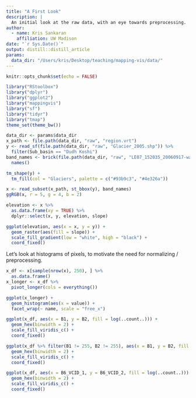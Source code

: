 ```yaml
---
title: "A First Look"
description: |
  An initial look at the raw data, with an eye towards preprocessing.
author:
  - name: Kris Sankaran
    affiliation: UW Madison
date: "`r Sys.Date()`"
output: distill::distill_article
params:
  data_dir: "/Users/kris/Desktop/teaching/mapping-vis/data/"
---
```


```r
knitr::opts_chunk$set(echo = FALSE)
```

```r
library("RStoolbox")
library("dplyr")
library("ggplot2")
library("mappingvis")
library("sf")
library("tidyr")
library("tmap")
theme_set(theme_bw())
```

```r
data_dir <- params$data_dir
x_path <- file.path(data_dir, "raw", "region.vrt")
y <- read_sf(file.path(data_dir, "raw", "Glacier_2005.shp")) %>%
  filter(Sub_basin == "Dudh Koshi")
band_names <- brick(file.path(data_dir, "raw", "LE07_152035_20060917-warped.tiff")) %>%
  names()
```

```r
tm_shape(y) +
  tm_fill(col = "Glaciers", palette = c("#93b9c3", "#4e326a"))
```

```r
x <- read_subset(x_path, st_bbox(y), band_names)
ggRGB(x, r = 5, g = 4, b = 2)
```
```r
elevation <- x %>%
  as.data.frame(xy = TRUE) %>%
  dplyr::select(x, y, elevation, slope)
```

```r
ggplot(elevation, aes(x = x, y = y)) +
  geom_raster(aes(fill = slope)) +
  scale_fill_gradient(low = "white", high = "black") +
  coord_fixed()
```

Let's look at histograms of pixels, to motivate the need for normalizing /
preprocessing.

```r
x_df <- x[sample(nrow(x), 250), ] %>%
  as.data.frame()
x_longer <- x_df %>%
  pivot_longer(cols = everything())
```

```r
ggplot(x_longer) +
  geom_histogram(aes(x = value)) +
  facet_wrap(~ name, scale = "free_x")
```
```r
ggplot(x_df, aes(x = B1, y = B2, fill = log(..count..))) +
  geom_hex(binwidth = 2) +
  scale_fill_viridis_c() +
  coord_fixed()

ggplot(x_df %>% filter(B1 != 255, B2 != 255), aes(x = B1, y = B2, fill = log(..count..))) +
  geom_hex(binwidth = 2) +
  scale_fill_viridis_c() +
  coord_fixed()

ggplot(x_df, aes(x = B6_VCID_1, y = B6_VCID_2, fill = log(..count..))) +
  geom_hex(binwidth = 2) +
  scale_fill_viridis_c() +
  coord_fixed()
```



